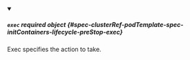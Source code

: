 


<details className="config-field" data-expandable="true" open>
<summary>

##### `exec` <span className="config-field-required" data-required="false">required</span> <span className="config-field-type">object</span> <span className="config-field-default"></span> <span className="config-field-enum"></span> {#spec-clusterRef-podTemplate-spec-initContainers-lifecycle-preStop-exec}

Exec specifies the action to take.

</summary>

<PartialExecreference />


</details>
